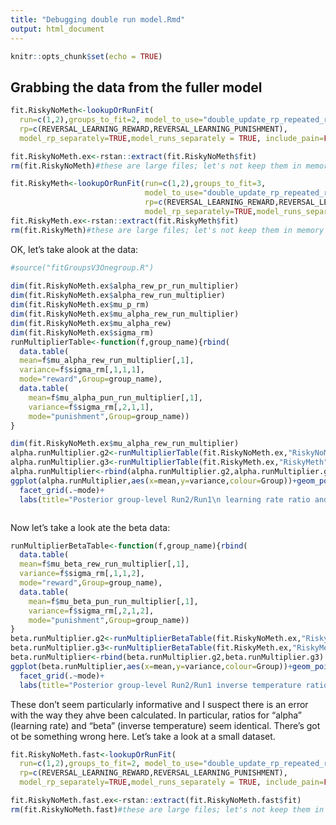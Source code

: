 ```yaml
---
title: "Debugging double run model.Rmd"
output: html_document
---
```


```r
knitr::opts_chunk$set(echo = TRUE)
```

## Grabbing the data from the fuller model

```r

fit.RiskyNoMeth<-lookupOrRunFit(
  run=c(1,2),groups_to_fit=2, model_to_use="double_update_rp_repeated_runs",includeSubjGroup = FALSE,
  rp=c(REVERSAL_LEARNING_REWARD,REVERSAL_LEARNING_PUNISHMENT),
  model_rp_separately=TRUE,model_runs_separately = TRUE, include_pain=FALSE)

fit.RiskyNoMeth.ex<-rstan::extract(fit.RiskyNoMeth$fit)
rm(fit.RiskyNoMeth)#these are large files; let's not keep them in memory where unnecessary.

fit.RiskyMeth<-lookupOrRunFit(run=c(1,2),groups_to_fit=3, 
                              model_to_use="double_update_rp_repeated_runs",includeSubjGroup = FALSE,
                              rp=c(REVERSAL_LEARNING_REWARD,REVERSAL_LEARNING_PUNISHMENT),
                              model_rp_separately=TRUE,model_runs_separately = TRUE, include_pain=FALSE)
fit.RiskyMeth.ex<-rstan::extract(fit.RiskyMeth$fit)
rm(fit.RiskyMeth)#these are large files; let's not keep them in memory where unnecessary.

```

OK, let's take alook at the data:
```r

#source("fitGroupsV3Onegroup.R")
 
dim(fit.RiskyNoMeth.ex$alpha_rew_pr_run_multiplier)
dim(fit.RiskyNoMeth.ex$alpha_rew_run_multiplier)
dim(fit.RiskyNoMeth.ex$mu_p_rm)
dim(fit.RiskyNoMeth.ex$mu_alpha_rew_run_multiplier)
dim(fit.RiskyNoMeth.ex$mu_alpha_rew)
dim(fit.RiskyNoMeth.ex$sigma_rm)
runMultiplierTable<-function(f,group_name){rbind(
  data.table(
  mean=f$mu_alpha_rew_run_multiplier[,1],
  variance=f$sigma_rm[,1,1,1],
  mode="reward",Group=group_name),
  data.table(
    mean=f$mu_alpha_pun_run_multiplier[,1],
    variance=f$sigma_rm[,2,1,1],
    mode="punishment",Group=group_name))
}

dim(fit.RiskyNoMeth.ex$mu_alpha_rew_run_multiplier)
alpha.runMultiplier.g2<-runMultiplierTable(fit.RiskyNoMeth.ex,"RiskyNoMeth")
alpha.runMultiplier.g3<-runMultiplierTable(fit.RiskyMeth.ex,"RiskyMeth")
alpha.runMultiplier<-rbind(alpha.runMultiplier.g2,alpha.runMultiplier.g3)
ggplot(alpha.runMultiplier,aes(x=mean,y=variance,colour=Group))+geom_point(alpha=0.5)+
  facet_grid(.~mode)+
  labs(title="Posterior group-level Run2/Run1\n learning rate ratio and variance for reward and punishment\n(Both Runs)")



```
Now let's take a look ate the beta data:

```r

runMultiplierBetaTable<-function(f,group_name){rbind(
  data.table(
  mean=f$mu_beta_rew_run_multiplier[,1],
  variance=f$sigma_rm[,1,1,2],
  mode="reward",Group=group_name),
  data.table(
    mean=f$mu_beta_pun_run_multiplier[,1],
    variance=f$sigma_rm[,2,1,2],
    mode="punishment",Group=group_name))
}
beta.runMultiplier.g2<-runMultiplierBetaTable(fit.RiskyNoMeth.ex,"RiskyNoMeth")
beta.runMultiplier.g3<-runMultiplierBetaTable(fit.RiskyMeth.ex,"RiskyMeth")
beta.runMultiplier<-rbind(beta.runMultiplier.g2,beta.runMultiplier.g3)
ggplot(beta.runMultiplier,aes(x=mean,y=variance,colour=Group))+geom_point(alpha=0.5)+
  facet_grid(.~mode)+
  labs(title="Posterior group-level Run2/Run1 inverse temperature ratio and variance for reward and punishment\n(Both Runs)")

```
These don't seem particularly informative and I suspect there is an error with the way they ahve been calculated. In particular, ratios for "alpha" (learning rate) and "beta" (inverse temperature) seem identical. There's got ot be something wrong here. Let's take a look at a small dataset.
```r

fit.RiskyNoMeth.fast<-lookupOrRunFit(
  run=c(1,2),groups_to_fit=2, model_to_use="double_update_rp_repeated_runs",includeSubjGroup = FALSE,
  rp=c(REVERSAL_LEARNING_REWARD,REVERSAL_LEARNING_PUNISHMENT),
  model_rp_separately=TRUE,model_runs_separately = TRUE, include_pain=FALSE,fastDebug = TRUE)

fit.RiskyNoMeth.fast.ex<-rstan::extract(fit.RiskyNoMeth.fast$fit)
rm(fit.RiskyNoMeth.fast)#these are large files; let's not keep them in memory where unnecessary.

```